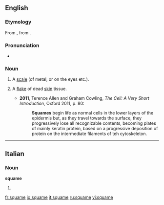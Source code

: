 ==English==

===Etymology===
From {{etyl|fro}} {{term|esquame}}, from {{etyl|la}} {{term|squama|squāma}}.

===Pronunciation===
* {{a|UK}} {{IPA|/skweɪm/}}

===Noun===
{{en-noun}}

# {{obsolete}} A [[scale]] (of metal, or on the eyes etc.).
# {{medicine}} A [[flake]] of dead [[skin]] tissue.
#* '''2011''', Terence Allen and Graham Cowling, ''The Cell: A Very Short Introduction'', Oxford 2011, p. 80:
#*: '''Squames''' begin life as normal cells in the lower layers of the epidermis but, as they travel towards the surface, they progressively lose all recognizable contents, becoming plates of mainly keratin protein, based on a progressive deposition of protein on the intermediate filaments of teh cytoskeleton.

----

==Italian==

===Noun===
'''squame''' {{f}}

# {{plural of|squama|lang=it}}

[[fr:squame]]
[[io:squame]]
[[it:squame]]
[[ru:squame]]
[[vi:squame]]